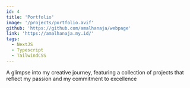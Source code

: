 ```yaml
---
id: 4
title: 'Portfolio'
image: '/projects/portfolio.avif'
github: 'https://github.com/amalhanaja/webpage'
link: 'https://amalhanaja.my.id/'
tags:
  - NextJS
  - Typescript
  - TailwindCSS
---
```


A glimpse into my creative journey, featuring a collection of projects that reflect my passion and my commitment to excellence